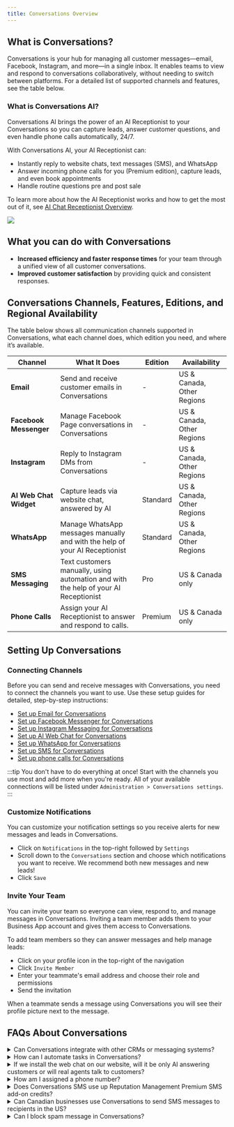 ```yaml
---
title: Conversations Overview
---
```



## What is Conversations?

Conversations is your hub for managing all customer messages—email, Facebook, Instagram, and more—in a single inbox. It enables teams to view and respond to conversations collaboratively, without needing to switch between platforms. For a detailed list of supported channels and features, see the table below.

### What is Conversations AI?

Conversations AI brings the power of an AI Receptionist to your Conversations so you can capture leads, answer customer questions, and even handle phone calls automatically, 24/7.

With Conversations AI, your AI Receptionist can:

- Instantly reply to website chats, text messages (SMS), and WhatsApp
- Answer incoming phone calls for you (Premium edition), capture leads, and even book appointments
- Handle routine questions pre and post sale

To learn more about how the AI Receptionist works and how to get the most out of it, see [AI Chat Receptionist Overview](/ai/ai-workforce/ai-chat-receptionist).

![](./img/conversations.png)

## What you can do with Conversations

- **Increased efficiency and faster response times** for your team through a unified view of all customer conversations.
- **Improved customer satisfaction** by providing quick and consistent responses.

## Conversations Channels, Features, Editions, and Regional Availability

The table below shows all communication channels supported in Conversations, what each channel does, which edition you need, and where it’s available.

| **Channel**            | **What It Does**                                                                | **Edition** | **Availability**          |
|------------------------|---------------------------------------------------------------------------------|-------------|---------------------------|
| **Email**              | Send and receive customer emails in Conversations                                       | -         | US & Canada, Other Regions |
| **Facebook Messenger** | Manage Facebook Page conversations in Conversations                                     | -         | US & Canada, Other Regions |
| **Instagram**          | Reply to Instagram DMs from Conversations                                               | -         | US & Canada, Other Regions |
| **AI Web Chat Widget** | Capture leads via website chat, answered by AI                                  | Standard    | US & Canada, Other Regions |
| **WhatsApp**           | Manage WhatsApp messages manually and with the help of your AI Receptionist     | Standard    | US & Canada, Other Regions |
| **SMS Messaging**      | Text customers manually, using automation and with the help of your AI Receptionist | Pro      | US & Canada only          |
| **Phone Calls**        | Assign your AI Receptionist to answer and respond to calls.                     | Premium      | US & Canada only          |

## Setting Up Conversations

### Connecting Channels

Before you can send and receive messages with Conversations, you need to connect the channels you want to use. Use these setup guides for detailed, step-by-step instructions:

- [Set up Email for Conversations](./conversations-send-receive-emails.md)
- [Set up Facebook Messenger for Conversations](./conversations-setup-facebook-messenger.md)
- [Set up Instagram Messaging for Conversations](./conversations-setup-instagram.md)
- [Set up AI Web Chat for Conversations](./conversations-ai-web-chat-overview.md)
- [Set up WhatsApp for Conversations](./conversations-whatsapp-overview.md)
- [Set up SMS for Conversations](./conversations-send-receive-sms.md)
- [Set up phone calls for Conversations](/ai/ai-workforce/ai-voice-receptionist)

:::tip
You don't have to do everything at once! Start with the channels you use most and add more when you're ready. All of your available connections will be listed under `Administration > Conversations settings`.
:::

### Customize Notifications

You can customize your notification settings so you receive alerts for new messages and leads in Conversations.

- Click on <NotificationsIcon /> `Notifications` in the top-right followed by <SettingsIcon /> `Settings`
- Scroll down to the `Conversations` section and choose which notifications you want to receive. We recommend both new messages and new leads!
- Click `Save`
 
### Invite Your Team

You can invite your team so everyone can view, respond to, and manage messages in Conversations. Inviting a team member adds them to your Business App account and gives them access to Conversations. 

To add team members so they can answer messages and help manage leads:

- Click on your profile icon in the top-right of the navigation
- Click `Invite Member` 
- Enter your teammate's email address and choose their role and permissions
- Send the invitation

When a teammate sends a message using Conversations you will see their profile picture next to the message.

## FAQs About Conversations

<details>
<summary>Can Conversations integrate with other CRMs or messaging systems?</summary>

Conversations does not directly integrate with external CRMs or messaging platforms. However, you can bring data from outside systems into your CRM, and use automations to send Conversations conversation data to other systems using integrations like Zapier or through custom workflows.

</details>

<details>
<summary>How can I automate tasks in Conversations?</summary>

Business App Automations let you create custom workflows using triggers (like a `Message Received`) and actions (such as `Send Email` or `Send SMS`). This helps you automate responses and actions based on specific rules and criteria.

You can also assign an AI Receptionist to automatically respond on certain channels for you. See [AI Workforce Overview](/ai/ai-workforce/ai_workforce_overview) for more details.

</details>

<details>
<summary>If we install the web chat on our website, will it be only AI answering customers or will real agents talk to customers?</summary>

The web chat is 100% AI-managed. If enough contact details are collected by the AI Receptionist, you will be able to send a message to them on Conversations using the appropriate channel.  

For more details, see [AI Web Chat Overview](./conversations-ai-web-chat-overview.md).

</details>

<details>
<summary>How am I assigned a phone number?</summary>

When activating Conversations, you will be automatically assigned a phone number. First, the app will attempt to get a local number based on the business profile address. If no local numbers are available, a number from a neighbouring area in your country will be assigned. 

To see your assigned SMS phone number, navigate to `Settings > Conversations Settings > Your SMS number`. 

</details>

<details>
<summary>Does Conversations SMS use up Reputation Management Premium SMS add-on credits?</summary>

No. Those credits are separate.

</details>

<details>
<summary>Can Canadian businesses use Conversations to send SMS messages to recipients in the US?</summary>

No, it's not possible to send SMS messages to US numbers without A2P registration (A2P registration is not supported in Canada).

</details>

<details>
<summary>Can I block spam message in Conversations?</summary>

Not at this time. Spammers can send messages to any number, and unfortunately spam messages have been sent to users of Conversations. 

</details>


